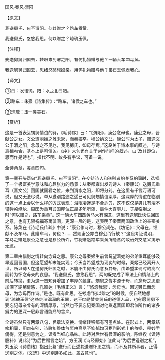 

国风·秦风·渭阳

【原文】

我送舅氏，曰至渭阳。何以赠之？路车乘黄。

我送舅氏，悠悠我思。何以赠之？琼瑰玉佩。

【注释】

我送舅舅归国去，转眼来到渭之阳。有何礼物赠与他？一辆大车四马黄。

我送舅舅归国去，思绪悠悠想娘亲。用何礼物赠与他？宝石玉佩表我心。

【译文】

①曰：发语词。阳：水之北曰阳。

②路车：朱熹《诗集传》：“路车，诸侯之车也。”

③琼瑰：玉一类美石。

【赏析】

这是一首表达甥舅情谊的诗，《毛诗序》云：“《渭阳》，康公念母也。康公之母，晋献公之女。文公遭丽姬之难未返，而秦姬卒。穆公纳文公。康公时为太子，赠送文公于渭之阳，念母之不见也，我见舅氏，如母存焉。”这段关于诗本事的叙述，与诗意相吻合，基本上是可信的。《序》末句还有关于创作时间的叙述，曰“及其即位，思而作是诗也”。指代不明，故多有争讼，可备一说。

全诗两章，每章四句。

第一章开头两句“我送舅氏，曰至渭阳”，在交待诗人和送别者的关系的同时，选择了一个极富美学意味和心理张力的场景：从秦都雍出发的诗人（秦康公）送舅氏重耳（晋文公）回国就国君之位，来到渭水之阳，即将分别。在这里有千言万语可说，但又无法尽说。单从送别路途之遥已可见舅甥情谊深厚，这深厚的情谊在临别的这一点上会以什么样的方式表现：泪眼凄迷是不合适的，这不仅仅是男儿有泪不轻弹的缘故，更因为重耳归国即位正是多年所望，是件大喜事儿，于是临别之时“何以赠之，路车乘黄”。这一辆大车四匹黄马大有深意，这里有送舅氏快快回国之意，也有无限祝福寄寓其间，更深一层的是，这表明了秦晋两国政治上的亲密关系。陈奂在《诗毛氏传疏》中说：“康公作诗时，穆公尚在。《坊记》：父母在，馈献不及车马。此赠车马，何也？……然则康公亦白穆公而行欤？”这段考证说明，车马之赠是康公之意也是穆公所许，它将赠送路车乘黄所隐含的政治外交意义揭示无遗。

第二章由惜别之情转向念母之思。康公之母秦姬生前曾盼望着她的弟弟重耳能够及早返回晋国，但这愿望却未能实现；今天当希望成为现实的时候，秦姬已经离开人世，所以诗人在送舅氏归国之时，不能不由舅氏而念及其母，由希望实现时的高兴而转为怀念母亲的哀思。“我送舅氏，悠悠我思”，两句既完成了章法上和情绪上的前后转换，更为这一首短诗增加了丰厚的蕴含。甥舅之情本源于母，而念母之思更加深了甥舅情感，孔颖达《毛诗正义》言：“‘悠悠我思’，念母也。因送舅氏而念母，为念母而作诗。”是也。既有此思，在考虑“何以赠之”的时候，便自然地想到“琼瑰玉佩”这些纯洁温润的玉器，这不仅是赞美舅氏的道德人品，也有愿舅舅不要忘记母亲曾有的深情厚意，当然也不要忘记秦国对他重返晋国即君位所作的诸多努力的更深一层非言语能尽的含义。

全诗虽然只有两章八句，但章法变换、情绪转移都有可圈点处。在形式上，两章结构相同，用韵有别，诗歌的整体气氛由高昂至抑郁均可找到形式上的依据，是妙手偶得，还是刻意为之，读者当细心品味。此诗对后世有很深的影响，陈继揆《读诗臆补》说此诗“为后世赠言之始”，方玉润《诗经原始》说此诗“为后世送别之祖”，刘玉汝《诗缵绪》指出此篇“送行而止述其送赠怀思之情，而不及其所事者，正得送别之体。《文选》中送别诗多如此，盖古意也”。

